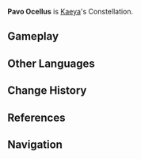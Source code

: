 {{Constellation Overview Infobox
|title     = Pavo Ocellus
|character = Kaeya
|meaning   = Peacock Eyespot
}}
'''Pavo Ocellus''' is [[Kaeya]]'s Constellation.

==Gameplay==
{{Constellation Table|Kaeya}}

==Other Languages==
{{Other Languages
|en      = Pavo Ocellus
|en_lang = la
|en_tl   = Peacock Eyespot
|zhs     = 孔雀羽座
|zhs_rm  = Kǒngquè Yǔ Zuò
|zht     = 孔雀羽座
|zht_rm  = Kǒngquè Yǔ Zuò
|zh_tl   = Peacock Feather Constellation
|ja      = 孔雀羽座
|ja_rm   = Kujaku U Za<ref>{{Ref/VO|Mona|ガイアについて…|ja|note=About Kaeya}}</ref>
|ja_tl   = Peacock Feather Constellation{{Sino|ja}}
|ko      = {{tt|공작|孔雀}}깃털자리
|ko_rm   = Gongjak-gitteol-jari
|ko_tl   = Peacock Feather Constellation
|es      = Pavo Ocellus
|fr      = Pavo Ocellus
|ru      = Павлинье Перо
|ru_tl   = Peacock Feather
|th      = Pavo Ocellus
|vi      = {{tt|Khổng Tước Vũ|孔雀羽}}
|vi_tl   = Peacock Feather{{Sino|vi|part=1}}
|de      = Pavo Ocellus
|id      = Pavo Ocellus
|pt      = Pavo Ocellus
}}

==Change History==
{{Change History|1.0}}

==References==
{{Reflist}}

==Navigation==
{{Constellation Navbox}}